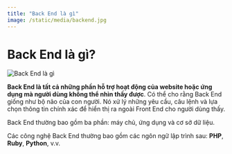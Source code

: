 ```yaml
---
title: "Back End là gì"
image: /static/media/backend.jpg
---
```


# Back End là gì?

![Back End là gì](/static/media/backend.jpg)

**Back End là tất cả những phần hỗ trợ hoạt động của website hoặc ứng dụng mà người dùng không thể nhìn thấy được**. Có thể cho rằng Back End giống như bộ não của con người. Nó xử lý những yêu cầu, câu lệnh và lựa chọn thông tin chính xác để hiển thị ra ngoài Front End cho người dùng thấy.

Back End thường bao gồm ba phần: máy chủ, ứng dụng và cơ sở dữ liệu.

Các công nghệ Back End thường bao gồm các ngôn ngữ lập trình sau: **PHP**, **Ruby**, **Python**, v.v.
